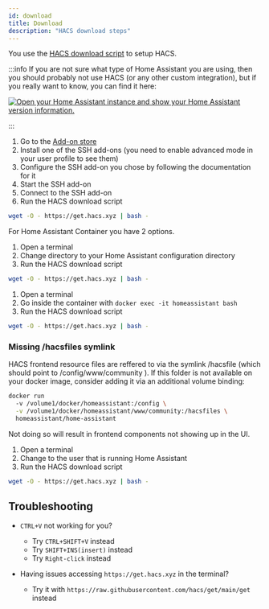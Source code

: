```yaml
---
id: download
title: Download
description: "HACS download steps"
---
```


You use the [HACS download script](https://github.com/hacs/get) to setup HACS.

:::info
If you are not sure what type of Home Assistant you are using, then you should probably not use HACS (or any other custom integration), but if you really want to know, you can find it here: 

[![Open your Home Assistant instance and show your Home Assistant version information.](https://my.home-assistant.io/badges/info.svg)](https://my.home-assistant.io/redirect/info/)

:::

<Tabs label="test">
  <TabItem value="os" label="OS/Supervised" default>

1. Go to the [Add-on store](https://my.home-assistant.io/redirect/supervisor_store/)
1. Install one of the SSH add-ons (you need to enable advanced mode in your user profile to see them)
1. Configure the SSH add-on you chose by following the documentation for it
1. Start the SSH add-on
1. Connect to the SSH add-on
1. Run the HACS download script

```bash
wget -O - https://get.hacs.xyz | bash -
```

  </TabItem>
  <TabItem value="container" label="Container">

For Home Assistant Container you have 2 options.

<Tabs>
  <TabItem value="host" label="Host" default>


1. Open a terminal
1. Change directory to your Home Assistant configuration directory
1. Run the HACS download script

```bash
wget -O - https://get.hacs.xyz | bash -
```

  </TabItem>
  <TabItem value="container" label="Container">

1. Open a terminal
1. Go inside the container with `docker exec -it homeassistant bash`
1. Run the HACS download script

```bash
wget -O - https://get.hacs.xyz | bash -
```    
  </TabItem>
</Tabs>


### Missing /hacsfiles symlink 
HACS frontend resource files are reffered to via the symlink /hacsfile (which should point to /config/www/community ). If this folder is not available on your docker image, consider adding it via an additional volume binding:

```bash
docker run
  -v /volume1/docker/homeassistant:/config \
  -v /volume1/docker/homeassistant/www/community:/hacsfiles \
  homeassistant/home-assistant
```

Not doing so will result in frontend components not showing up in the UI.

  </TabItem>
  <TabItem value="core" label="Core">

1. Open a terminal
1. Change to the user that is running Home Assistant
1. Run the HACS download script

```bash
wget -O - https://get.hacs.xyz | bash -
```

  </TabItem>

</Tabs>



## Troubleshooting


- `CTRL+V` not working for you? 
  - Try `CTRL+SHIFT+V` instead
  - Try `SHIFT+INS(insert)` instead
  - Try `Right-click` instead

- Having issues accessing `https://get.hacs.xyz` in the terminal?
  - Try it with `https://raw.githubusercontent.com/hacs/get/main/get` instead
